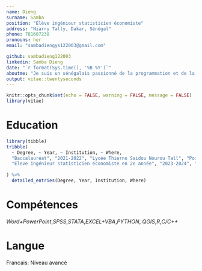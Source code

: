 ---
name: Dieng
surname: Samba
position: "Elève ingénieur statisticien économiste"
address: "Niarry Tally, Dakar, Sénégal"
phone: 781607238
pronouns: her
email: "sambadiengys122003@gmail.com"

github: sambadieng122003
linkedin: Samba Dieng
date: "`r format(Sys.time(), '%B %Y')`"
aboutme: "Je suis un sénégalais passionné de la programmation et de la statistique. J'aimerai travailler dans la data science. Par ailleurs je suis très intéressé par l'économie, la psychologie"
output: vitae::twentyseconds
---

```{r setup, include=FALSE}
knitr::opts_chunk$set(echo = FALSE, warning = FALSE, message = FALSE)
library(vitae)
```



# Education

```{r}
library(tibble)
tribble(
  ~ Degree, ~ Year, ~ Institution, ~ Where,
  "Baccalauréat", "2021-2022", "Lycée Thierno Saidou Nourou Tall", "Poit E, Dakar",
  "Eleve ingénieur statisticien économiste en 2e année", "2023-2024", "ENSAE Pierre Ndiaye", "Dakar, Sénégal",
  
) %>% 
  detailed_entries(Degree, Year, Institution, Where)
```

# Compétences
*Word+PowerPoint*,*SPSS*,*STATA*,*EXCEL+VBA*,*PYTHON*,
*QGIS*,*R*,*C/C++*
 
# Langue
Francais: Niveau avancé

